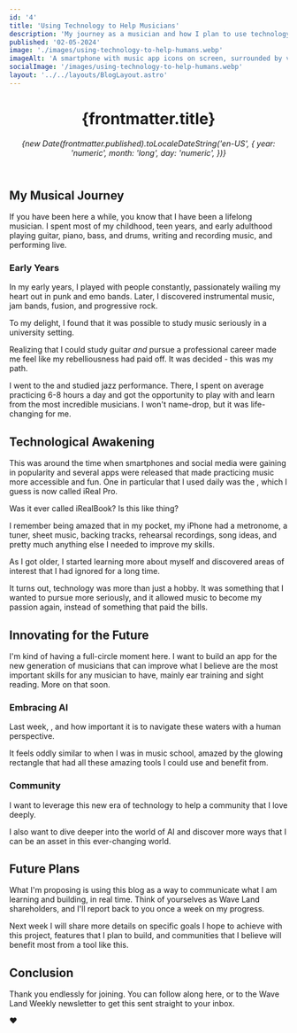 ```yaml
---
id: '4'
title: 'Using Technology to Help Musicians'
description: 'My journey as a musician and how I plan to use technology to help the next generation of musicians.'
published: '02-05-2024'
image: './images/using-technology-to-help-humans.webp'
imageAlt: 'A smartphone with music app icons on screen, surrounded by various musical instruments and glowing musical notes.'
socialImage: '/images/using-technology-to-help-humans.webp'
layout: '../../layouts/BlogLayout.astro'
---
```



<header>
  <div class="header-info">
    <h1>{frontmatter.title}</h1>
    <p>
      <em>
        {new Date(frontmatter.published).toLocaleDateString('en-US', {
          year: 'numeric',
          month: 'long',
          day: 'numeric',
        })}
      </em>
    </p>
    <Picture
      src={headerImage}
      formats={['avif', 'webp']}
      alt={frontmatter.imageAlt}
      loading="eager"
    />
  </div>
</header>

## My Musical Journey

If you have been here a while, you know that I have been a lifelong musician. I spent most of my childhood, teen years, and early adulthood playing guitar, piano, bass, and drums, writing and recording music, and performing live.

### Early Years

In my early years, I played with people constantly, passionately wailing my heart out in punk and emo bands. Later, I discovered instrumental music, jam bands, fusion, and progressive rock.

To my delight, I found that it was possible to study music seriously in a university setting.

Realizing that I could study guitar _and_ pursue a professional career made me feel like my rebelliousness had paid off. It was decided - this was my path.

I went to the <Link href="https://www.uarts.edu/" text="University of the Arts" newWindow={true} /> and studied jazz performance. There, I spent on average practicing 6-8 hours a day and got the opportunity to play with and learn from the most incredible musicians. I won't name-drop, but it was life-changing for me.

## Technological Awakening

This was around the time when smartphones and social media were gaining in popularity and several apps were released that made practicing music more accessible and fun. One in particular that I used daily was the <Link href="https://apps.apple.com/us/app/ireal-pro/id298206806?ign-itscg=30200&ign-itsct=apps_box" text="iRealBook app" newWindow={true} />, which I guess is now called iReal Pro.

Was it ever called iRealBook? Is this like <Link href="https://screenrant.com/berenstain-bears-berenstain-name-wrong-controversy-peacemaker/" text="the Berenstain Bears" newWindow={true} /> thing?

I remember being amazed that in my pocket, my iPhone had a metronome, a tuner, sheet music, backing tracks, rehearsal recordings, song ideas, and pretty much anything else I needed to improve my skills.

As I got older, I started learning more about myself and discovered areas of interest that I had ignored for a long time.

It turns out, technology was more than just a hobby. It was something that I wanted to pursue more seriously, and it allowed music to become my passion again, instead of something that paid the bills.

## Innovating for the Future

I'm kind of having a full-circle moment here. I want to build an app for the new generation of musicians that can improve what I believe are the most important skills for any musician to have, mainly ear training and sight reading. More on that soon.

### Embracing AI

Last week, <Link href="/blog/in-a-world-of-ai-be-a-human" text="I wrote about AI" />, and how important it is to navigate these waters with a human perspective.

It feels oddly similar to when I was in music school, amazed by the glowing rectangle that had all these amazing tools I could use and benefit from.

### Community

I want to leverage this new era of technology to help a community that I love deeply.

I also want to dive deeper into the world of AI and discover more ways that I can be an asset in this ever-changing world.

## Future Plans

What I'm proposing is using this blog as a way to communicate what I am learning and building, in real time. Think of yourselves as Wave Land shareholders, and I'll report back to you once a week on my progress.

Next week I will share more details on specific goals I hope to achieve with this project, features that I plan to build, and communities that I believe will benefit most from a tool like this.

## Conclusion

Thank you endlessly for joining. You can follow along here, or <Link href="/subscribe" text="subscribe" /> to the Wave Land Weekly newsletter to get this sent straight to your inbox.

❤️
